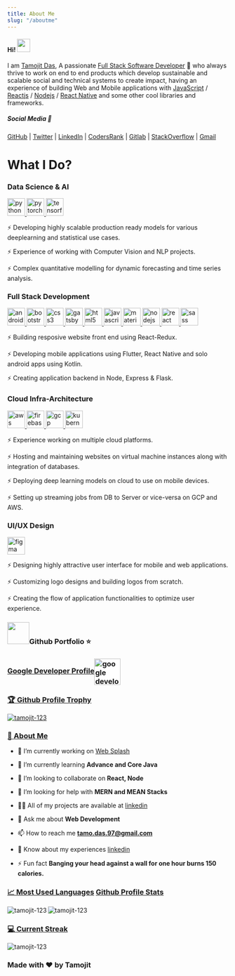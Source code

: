 ```yaml
---
title: About Me
slug: "/aboutme"
---
```


<h4>Hi! <img src="https://raw.githubusercontent.com/ABSphreak/ABSphreak/master/gifs/Hi.gif" width="30px"
    alt=""/></h4>

I am [Tamojit Das](https://tamojitdas.netlify.app/), A passionate [Full Stack Software Developer](https://github.com/tamojit-123) 🚀 who always thrive to work on end to end products which develop sustainable and scalable social and technical systems to create impact, having an experience of building Web and Mobile applications with [JavaScript](https://www.javascript.com/) / [Reactjs](https://reactjs.org/) / [Nodejs](https://nodejs.org/en/) / [React Native](https://reactnative.dev/) and some other cool libraries and frameworks.

##### Social Media 📲

[GitHub](https://github.com/tamojit-123) |
[Twitter](https://twitter.com/tamojitdas97) |
[LinkedIn](https://www.linkedin.com/in/tamojit-das-365b19118/) |
[CodersRank](https://profile.codersrank.io/user/tamojit-123) |
[Gitlab](https://gitlab.com/tamojit-123) |
[StackOverflow](https://stackoverflow.com/users/9829241/tamojit-das) |
[Gmail](tamo.das.97@gmail.com)

<h1>What I Do?</h1>

<h3 align="left">Data Science & AI</h3>
<p align="left"><a href="https://www.python.org" target="_blank"> <img
    src="https://raw.githubusercontent.com/devicons/devicon/master/icons/python/python-original.svg" alt="python"
    width="40" height="40"/> </a> <a href="https://pytorch.org/" target="_blank"> <img
    src="https://www.vectorlogo.zone/logos/pytorch/pytorch-icon.svg" alt="pytorch" width="40" height="40"/> </a> <a
    href="https://www.tensorflow.org" target="_blank"> <img
    src="https://www.vectorlogo.zone/logos/tensorflow/tensorflow-icon.svg" alt="tensorflow" width="40" height="40"/>
</a></p>

⚡ Developing highly scalable production ready models for various deeplearning and statistical use cases.

⚡ Experience of working with Computer Vision and NLP projects.

⚡ Complex quantitative modelling for dynamic forecasting and time series analysis.

<h3 align="left">Full Stack Development</h3>
<p align="left"><a href="https://developer.android.com" target="_blank"> <img
    src="https://raw.githubusercontent.com/devicons/devicon/master/icons/android/android-original-wordmark.svg"
    alt="android" width="40" height="40"/> </a> <a href="https://getbootstrap.com" target="_blank"> <img
    src="https://raw.githubusercontent.com/devicons/devicon/master/icons/bootstrap/bootstrap-plain-wordmark.svg"
    alt="bootstrap" width="40" height="40"/> </a> <a href="https://www.w3schools.com/css/" target="_blank"> <img
    src="https://raw.githubusercontent.com/devicons/devicon/master/icons/css3/css3-original-wordmark.svg" alt="css3"
    width="40" height="40"/> </a> <a href="https://www.gatsbyjs.com/" target="_blank"> <img
    src="https://www.vectorlogo.zone/logos/gatsbyjs/gatsbyjs-icon.svg" alt="gatsby" width="40" height="40"/> </a> <a
    href="https://www.w3.org/html/" target="_blank"> <img
    src="https://raw.githubusercontent.com/devicons/devicon/master/icons/html5/html5-original-wordmark.svg" alt="html5"
    width="40" height="40"/> </a> <a href="https://developer.mozilla.org/en-US/docs/Web/JavaScript" target="_blank">
    <img src="https://raw.githubusercontent.com/devicons/devicon/master/icons/javascript/javascript-original.svg"
         alt="javascript" width="40" height="40"/> </a> <a href="https://materializecss.com/" target="_blank"> <img
    src="https://raw.githubusercontent.com/prplx/svg-logos/5585531d45d294869c4eaab4d7cf2e9c167710a9/svg/materialize.svg"
    alt="materialize" width="40" height="40"/> </a> <a href="https://nodejs.org" target="_blank"> <img
    src="https://raw.githubusercontent.com/devicons/devicon/master/icons/nodejs/nodejs-original-wordmark.svg"
    alt="nodejs" width="40" height="40"/> </a> <a href="https://reactjs.org/" target="_blank"> <img
    src="https://raw.githubusercontent.com/devicons/devicon/master/icons/react/react-original-wordmark.svg" alt="react"
    width="40" height="40"/> </a> <a href="https://sass-lang.com" target="_blank"> <img
    src="https://raw.githubusercontent.com/devicons/devicon/master/icons/sass/sass-original.svg" alt="sass" width="40"
    height="40"/> </a></p>

⚡ Building resposive website front end using React-Redux.

⚡ Developing mobile applications using Flutter, React Native and solo android apps using Kotlin.

⚡ Creating application backend in Node, Express & Flask.

<h3 align="left">Cloud Infra-Architecture</h3>
<p align="left"><a href="https://aws.amazon.com" target="_blank"> <img
    src="https://raw.githubusercontent.com/devicons/devicon/master/icons/amazonwebservices/amazonwebservices-original-wordmark.svg"
    alt="aws" width="40" height="40"/> </a> <a href="https://firebase.google.com/" target="_blank"> <img
    src="https://www.vectorlogo.zone/logos/firebase/firebase-icon.svg" alt="firebase" width="40" height="40"/> </a> <a
    href="https://cloud.google.com" target="_blank"> <img
    src="https://www.vectorlogo.zone/logos/google_cloud/google_cloud-icon.svg" alt="gcp" width="40" height="40"/> </a>
    <a href="https://kubernetes.io" target="_blank"> <img
        src="https://www.vectorlogo.zone/logos/kubernetes/kubernetes-icon.svg" alt="kubernetes" width="40" height="40"/>
    </a></p>

⚡ Experience working on multiple cloud platforms.

⚡ Hosting and maintaining websites on virtual machine instances along with integration of databases.

⚡ Deploying deep learning models on cloud to use on mobile devices.

⚡ Setting up streaming jobs from DB to Server or vice-versa on GCP and AWS.

<h3 align="left">UI/UX Design</h3>
<p align="left"><a href="https://www.figma.com/" target="_blank"> <img
    src="https://www.vectorlogo.zone/logos/figma/figma-icon.svg" alt="figma" width="40" height="40"/> </a></p>

⚡ Designing highly attractive user interface for mobile and web applications.

⚡ Customizing logo designs and building logos from scratch.

⚡ Creating the flow of application functionalities to optimize user experience.

<h3 align="left"><img
    src="https://user-images.githubusercontent.com/40804626/104849390-68a5a600-590f-11eb-821b-90dbd8e050d8.png"
    width="50px"
    alt="">Github Portfolio ⭐</img></h3>

                     
### [Google Developer Profile](https://developers.google.com/profile/u/116908081087483481302)<img align="center" src="https://user-images.githubusercontent.com/40804626/117000956-6b31dd00-acff-11eb-95f7-d05b39e8d261.png" alt="google developer" height="60" width="60" style="background-color:white" style="background-color:white" />
                     
### [🏆 Github Profile Trophy](https://github.com/ryo-ma/github-profile-trophy)

<p align="left"><a href="https://github.com/ryo-ma/github-profile-trophy"><img
    src="https://github-profile-trophy.vercel.app/?username=tamojit-123" alt="tamojit-123"/></a></p>

### [👦 About Me](https://www.linkedin.com/in/tamojit-das-365b19118/)

- 🔭 I’m currently working on [Web Splash](https://www.youtube.com/channel/UCphDOBWR48-8Vg0VccrGJnw)

- 🌱 I’m currently learning **Advance and Core Java**

- 👯 I’m looking to collaborate on **React, Node**

- 🤝 I’m looking for help with **MERN and MEAN Stacks**

- 👨‍💻 All of my projects are available at [linkedin](https://www.linkedin.com/in/tamojit-das-365b19118/)

- 💬 Ask me about **Web Development**

- 📫 How to reach me **tamo.das.97@gmail.com**

- 📄 Know about my experiences [linkedin](https://www.linkedin.com/in/tamojit-das-365b19118/)

- ⚡ Fun fact **Banging your head against a wall for one hour burns 150 calories.**



### [📈 Most Used Languages]() [Github Profile Stats]()

<p><img align="left"
        src="https://github-readme-stats.vercel.app/api/top-langs?username=tamojit-123&show_icons=true&locale=en&layout=compact"
        alt="tamojit-123"/>
  <img
              src="https://github-readme-stats.vercel.app/api?username=tamojit-123&show_icons=true&locale=en"
              alt="tamojit-123"/>
</p>

### [💻 Current Streak]()

<p><img align="center" src="https://github-readme-streak-stats.herokuapp.com/?user=tamojit-123&" alt="tamojit-123"/></p>

### Made with ❤ by Tamojit
